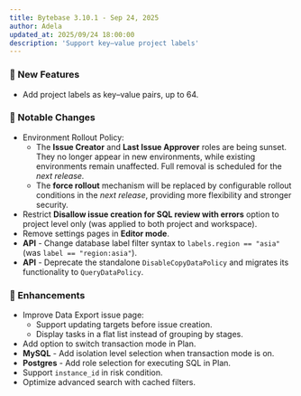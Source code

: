 ```yaml
---
title: Bytebase 3.10.1 - Sep 24, 2025
author: Adela
updated_at: 2025/09/24 18:00:00
description: 'Support key–value project labels'
---
```



### 🚀 New Features

- Add project labels as key–value pairs, up to 64.

### 🔔 Notable Changes

- Environment Rollout Policy:
  - The **Issue Creator** and **Last Issue Approver** roles are being sunset. They no longer appear in new environments, while existing environments remain unaffected. Full removal is scheduled for the *next release.*
  - The **force rollout** mechanism will be replaced by configurable rollout conditions in the *next release*, providing more flexibility and stronger security.
- Restrict **Disallow issue creation for SQL review with errors** option to project level only (was applied to both project and workspace).
- Remove settings pages in **Editor mode**.
- **API** - Change database label filter syntax to `labels.region == "asia"` (was `label == "region:asia"`).
- **API** - Deprecate the standalone `DisableCopyDataPolicy` and migrates its functionality to `QueryDataPolicy`.

### 🎄 Enhancements

- Improve Data Export issue page:
  - Support updating targets before issue creation.
  - Display tasks in a flat list instead of grouping by stages.
- Add option to switch transaction mode in Plan.
- **MySQL** - Add isolation level selection when transaction mode is on.
- **Postgres** - Add role selection for executing SQL in Plan.
- Support `instance_id` in risk condition.
- Optimize advanced search with cached filters.

<InstallUpgrade />
